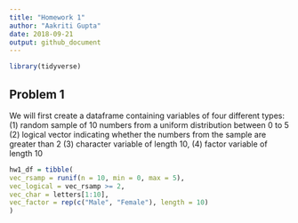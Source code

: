 ```yaml
---
title: "Homework 1"
author: "Aakriti Gupta"
date: 2018-09-21
output: github_document
---
```


```r
library(tidyverse)
```

## **Problem 1**
We will first create a dataframe containing variables of four different types: 
(1) random sample of 10 numbers from a uniform distribution between 0 to 5
(2) logical vector indicating whether the numbers from the sample are greater than 2
(3) character variable of length 10,
(4) factor variable of length 10

```r
hw1_df = tibble(
vec_rsamp = runif(n = 10, min = 0, max = 5),
vec_logical = vec_rsamp >= 2,
vec_char = letters[1:10],
vec_factor = rep(c("Male", "Female"), length = 10)
)
```

